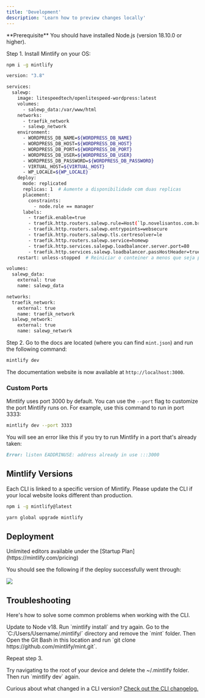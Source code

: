 ```yaml
---
title: 'Development'
description: 'Learn how to preview changes locally'
---
```


<Info>
  **Prerequisite** You should have installed Node.js (version 18.10.0 or
  higher).
</Info>

Step 1. Install Mintlify on your OS:

<CodeGroup>

```bash npm
npm i -g mintlify
```

```bash yarm
version: "3.8"

services:
  salewp:
    image: litespeedtech/openlitespeed-wordpress:latest
    volumes:
      - salewp_data:/var/www/html
    networks:
      - traefik_network
      - salewp_network
    environment:
      - WORDPRESS_DB_NAME=${WORDPRESS_DB_NAME}
      - WORDPRESS_DB_HOST=${WORDPRESS_DB_HOST}
      - WORDPRESS_DB_PORT=${WORDPRESS_DB_PORT}
      - WORDPRESS_DB_USER=${WORDPRESS_DB_USER}
      - WORDPRESS_DB_PASSWORD=${WORDPRESS_DB_PASSWORD}
      - VIRTUAL_HOST=${VIRTUAL_HOST}
      - WP_LOCALE=${WP_LOCALE}
    deploy:
      mode: replicated
      replicas: 1  # Aumente a disponibilidade com duas replicas
      placement:
        constraints:
          - node.role == manager
      labels:
        - traefik.enable=true
        - traefik.http.routers.salewp.rule=Host(`lp.novelisantos.com.br`)
        - traefik.http.routers.salewp.entrypoints=websecure
        - traefik.http.routers.salewp.tls.certresolver=le
        - traefik.http.routers.salewp.service=homewp
        - traefik.http.services.salegwp.loadbalancer.server.port=80
        - traefik.http.services.salewp.loadbalancer.passHostHeader=true
    restart: unless-stopped  # Reiniciar o conteiner a menos que seja parado manualmente

volumes:
  salewp_data:
    external: true
    name: salewp_data

networks:
  traefik_network:
    external: true
    name: traefik_network
  salewp_network:
    external: true
    name: salewp_network

```

</CodeGroup>

Step 2. Go to the docs are located (where you can find `mint.json`) and run the following command:

```bash
mintlify dev
```

The documentation website is now available at `http://localhost:3000`.

### Custom Ports

Mintlify uses port 3000 by default. You can use the `--port` flag to customize the port Mintlify runs on. For example, use this command to run in port 3333:

```bash
mintlify dev --port 3333
```

You will see an error like this if you try to run Mintlify in a port that's already taken:

```md
Error: listen EADDRINUSE: address already in use :::3000
```

## Mintlify Versions

Each CLI is linked to a specific version of Mintlify. Please update the CLI if your local website looks different than production.

<CodeGroup>

```bash npm
npm i -g mintlify@latest
```

```bash yarn
yarn global upgrade mintlify
```

</CodeGroup>

## Deployment

<Tip>
  Unlimited editors available under the [Startup
  Plan](https://mintlify.com/pricing)
</Tip>

You should see the following if the deploy successfully went through:

<Frame>
  <img src="/images/checks-passed.png" style={{ borderRadius: '0.5rem' }} />
</Frame>

## Troubleshooting

Here's how to solve some common problems when working with the CLI.

<AccordionGroup>
  <Accordion title="Mintlify is not loading">
    Update to Node v18. Run `mintlify install` and try again.
  </Accordion>
  <Accordion title="No such file or directory on Windows">
Go to the `C:/Users/Username/.mintlify/` directory and remove the `mint`
folder. Then Open the Git Bash in this location and run `git clone
https://github.com/mintlify/mint.git`.

Repeat step 3.

  </Accordion>
  <Accordion title="Getting an unknown error">
    Try navigating to the root of your device and delete the ~/.mintlify folder.
    Then run `mintlify dev` again.
  </Accordion>
</AccordionGroup>

Curious about what changed in a CLI version? [Check out the CLI changelog.](/changelog/command-line)
